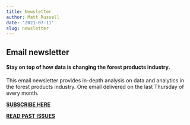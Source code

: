 ```yaml
---
title: Newsletter
author: Matt Russell
date: '2021-07-11'
slug: newsletter
---
```

## Email newsletter  
  
#### Stay on top of how data is changing the forest products industry.
This email newsletter provides in-depth analysis on data and analytics in the forest products industry. One email delivered on the last Thursday of every month. 

**[**SUBSCRIBE HERE**](https://mailchi.mp/d96897dc0f46/arbor-analytics)**

**[**READ PAST ISSUES**](https://us4.campaign-archive.com/home/?u=7fef5e59c1561e6fb30381b19&id=dd799e0d20)**